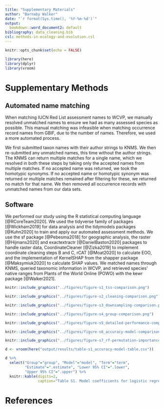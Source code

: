 ```yaml
---
title: "Supplementary Materials"
author: "Barnaby Walker"
date: "`r format(Sys.time(), '%Y-%m-%d')`"
output: 
  bookdown::word_document2: default
bibliography: data_cleaning.bib
csl: methods-in-ecology-and-evolution.csl
---
```

  
```r
knitr::opts_chunk$set(echo = FALSE)

library(here)
library(dplyr)
library(vroom)
```

# Supplementary Methods

## Automated name matching
When matching IUCN Red List assessment names to WCVP, we manually resolved unmatched names to ensure we had as many assessed species as possible. This manual matching was infeasible when matching occurrence record names from GBIF, due to the number of names. Therefore, we used a more automated process.

We first submitted taxon names with their author strings to KNMS. We then re-submitted any unmatched names, this time without the author strings. The KNMS can return multiple matches for a single name, which we resolved in both these steps by taking only the accepted names from multiple matches. If no accepted name was returned, we took the homotypic synonyms. If no accepted name or homotypic synonym was returned or multiple matches remained after filtering for these, we returned no match for that name. We then removed all occurrence records with unmatched names from our data sets.

## Software

We performed our study using the R statistical computing language [@RCoreTeam2020]. We used the tidyverse family of packages [@Wickham2019] for data analysis and the tidymodels packages [@Kuhn2020] to train and apply our automated assessment methods. We use the sf package [@Pebesma2018] for geographic analysis, the raster [@Hijmans2020] and exactextractr [@DanielBaston2020] packages to handle raster data, CoordinateCleaner [@Zizka2019] to implement coordinate cleaning steps B and C, rCAT [@Moat2020] to calculate EOO, and the implementation of KernelSHAP from the shapper package [@Maksymiuk2020] to calculate SHAP values. We matched names through KNMS, queried taxonomic information in WCVP, and retrieved species' native ranges from Plants of the World Online (POWO) with the kewr package [@Walker2021].

```r
knitr::include_graphics("../figures/figure-s1_tss-comparison.png")
```

```r
knitr::include_graphics("../figures/figure-s2_cleaning-comparison.png")
```

```r
knitr::include_graphics("../figures/figure-s3_downsampling-comparison.png")
```

```r
knitr::include_graphics("../figures/figure-s4_group-comparison.png")
```

```r
knitr::include_graphics("../figures/figure-s5_detailed-performance-comparison.png")
```

```r
knitr::include_graphics("../figures/figure-s6_accuracy-model-comparison.png")
```


```r
knitr::include_graphics("../figures/figure-s7_rf-permutation-importance.png")
```

```r
d <- vroom(here("output/results/table-s1_accuracy-model-table.csv"))

d %>%
  select("Group"="group", "Model"="model", "Term"="term",
         "Estimate"=".estimate", "Lower 95% CI"=".lower",
         "Upper 95% CI"=".upper") %>%
  knitr::kable(digits=2,
               caption="Table S1. Model coefficients for logistic regression models relating the accuracy of the AA methods to the number of occurrence records for a species. The models were fit with the formula $log(\\hat{p}_i / 1 - \\hat{p}_i) = \\alpha + \\beta log_{10}(occurrences)$ and all coefficients are shown in their exponentiated form. Therefore, the intercept terms can be interpreted as the odds that a species with one occurrence record is predicted correctly, while the slope term can be interpreted as the multiplicative increase in the odds that a species is predicted correctly with each increase in the order of magnitude of the number of occurrences.", escape=FALSE)
```

# References